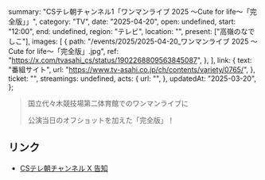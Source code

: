   summary: "CSテレ朝チャンネル1「ワンマンライブ 2025 〜Cute for life〜「完全版」」",
  category: "TV",
  date: "2025-04-20",
  open: undefined,
  start: "12:00",
  end: undefined,
  region: "テレビ",
  location: "",
  present: ["高嶺のなでしこ"],
  images: [
    {
      path: "/events/2025/2025-04-20_ワンマンライブ 2025 〜Cute for life〜「完全版」.jpg",
      ref: "https://x.com/tvasahi_cs/status/1902268809563845087",
    },
  ],
  link: {
    text: "番組サイト",
    url: "https://www.tv-asahi.co.jp/ch/contents/variety/0765/",
  },
  ticket: "",
  streamings: undefined,
  acts: {
    url: "",
  },
  updatedAt: "2025-03-20",
};

> 国立代々木競技場第二体育館でのワンマンライブに
>
> 公演当日のオフショットを加えた「完全版」！

## リンク

- [CSテレ朝チャンネル X 告知](https://x.com/tvasahi_cs/status/1902268809563845087)
